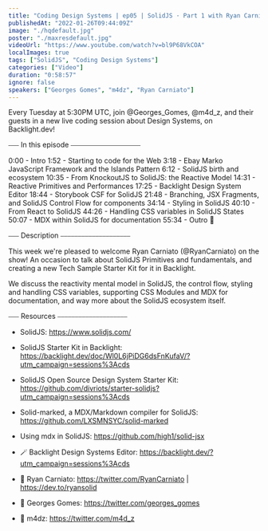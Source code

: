 ```yaml
---
title: "Coding Design Systems | ep05 | SolidJS · Part 1 with Ryan Carniato"
publishedAt: "2022-01-26T09:44:09Z"
image: "./hqdefault.jpg"
poster: "./maxresdefault.jpg"
videoUrl: "https://www.youtube.com/watch?v=bl9P68VkCOA"
localImages: true
tags: ["SolidJS", "Coding Design Systems"]
categories: ["Video"]
duration: "0:58:57"
ignore: false
speakers: ["Georges Gomes", "m4dz", "Ryan Carniato"]
---
```


Every Tuesday at 5:30PM UTC, join @Georges_Gomes, @m4d_z, and their guests in a new live coding session about Design Systems, on Backlight.dev!

⎯⎯⎯ In this episode ⎯⎯⎯⎯⎯⎯⎯⎯⎯⎯⎯⎯⎯⎯⎯⎯⎯⎯⎯⎯

0:00 - Intro
1:52 - Starting to code for the Web
3:18 - Ebay Marko JavaScript Framework and the Islands Pattern
6:12 - SolidJS birth and ecosystem
10:35 - From KnockoutJS to SolidJS: the Reactive Model
14:31 - Reactive Primitives and Performances
17:25 - Backlight Design System Editor
18:44 - Storybook CSF for SolidJS
21:48 - Branching, JSX Fragments, and SolidJS Control Flow for components
34:14 - Styling in SolidJS
40:10 - From React to SolidJS
44:26 - Handling CSS variables in SolidJS States
50:07 - MDX within SolidJS for documentation
55:34 - Outro 🎁

⎯⎯⎯ Description ⎯⎯⎯⎯⎯⎯⎯⎯⎯⎯⎯⎯⎯⎯⎯⎯⎯⎯⎯⎯

This week we're pleased to welcome Ryan Carniato (@RyanCarniato) on the show! An occasion to talk about SolidJS Primitives and fundamentals, and creating a new Tech Sample Starter Kit for it in Backlight.

We discuss the reactivity mental model in SolidJS, the control flow, styling and handling CSS variables, supporting CSS Modules and MDX for documentation, and way more about the SolidJS ecosystem itself.

⎯⎯⎯ Resources ⎯⎯⎯⎯⎯⎯⎯⎯⎯⎯⎯⎯⎯⎯⎯⎯⎯⎯⎯⎯

- SolidJS: https://www.solidjs.com/
- SolidJS Starter Kit in Backlight: https://backlight.dev/doc/Wl0L6jPiDG6dsFnKufaV/?utm_campaign=sessions%3Acds
- SolidJS Open Source Design System Starter Kit: https://github.com/divriots/starter-solidjs?utm_campaign=sessions%3Acds

- Solid-marked, a MDX/Markdown compiler for SolidJS: https://github.com/LXSMNSYC/solid-marked
- Using mdx in SolidJS: https://github.com/high1/solid-jsx

- 🪄 Backlight Design Systems Editor: https://backlight.dev/?utm_campaign=sessions%3Acds
- 🐥 Ryan Carniato: https://twitter.com/RyanCarniato | https://dev.to/ryansolid
- 🐥 Georges Gomes: https://twitter.com/georges_gomes
- 🐥 m4dz: https://twitter.com/m4d_z
